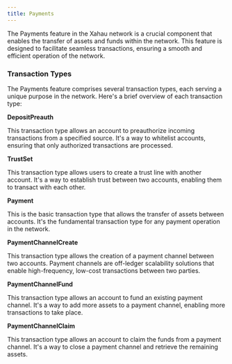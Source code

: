 ```yaml
---
title: Payments
---
```


The Payments feature in the Xahau network is a crucial component that enables the transfer of assets and funds within the network. This feature is designed to facilitate seamless transactions, ensuring a smooth and efficient operation of the network.

### Transaction Types

The Payments feature comprises several transaction types, each serving a unique purpose in the network. Here's a brief overview of each transaction type:

**DepositPreauth**

This transaction type allows an account to preauthorize incoming transactions from a specified source. It's a way to whitelist accounts, ensuring that only authorized transactions are processed.

<LinkCard title="DepositPreauth" href="/docs/protocol-reference/transactions/transaction-types/depositpreauth" />

**TrustSet**

This transaction type allows users to create a trust line with another account. It's a way to establish trust between two accounts, enabling them to transact with each other.

<LinkCard title="TrustSet" href="/docs/protocol-reference/transactions/transaction-types/trustset" />

**Payment**

This is the basic transaction type that allows the transfer of assets between accounts. It's the fundamental transaction type for any payment operation in the network.

<LinkCard title="Payment" href="/docs/protocol-reference/transactions/transaction-types/payment" />

**PaymentChannelCreate**

This transaction type allows the creation of a payment channel between two accounts. Payment channels are off-ledger scalability solutions that enable high-frequency, low-cost transactions between two parties.

<LinkCard title="PaymentChannelCreate" href="/docs/protocol-reference/transactions/transaction-types/paymentchannelcreate" />

**PaymentChannelFund**

This transaction type allows an account to fund an existing payment channel. It's a way to add more assets to a payment channel, enabling more transactions to take place.

<LinkCard title="PaymentChannelFund" href="/docs/protocol-reference/transactions/transaction-types/paymentchannelfund" />

**PaymentChannelClaim**

This transaction type allows an account to claim the funds from a payment channel. It's a way to close a payment channel and retrieve the remaining assets.

<LinkCard title="PaymentChannelClaim" href="/docs/protocol-reference/transactions/transaction-types/paymentchannelclaim" />
